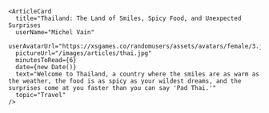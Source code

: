 ```tsx
<ArticleCard
  title="Thailand: The Land of Smiles, Spicy Food, and Unexpected Surprises
  userName="Michel Vain"
  userAvatarUrl="https://xsgames.co/randomusers/assets/avatars/female/3.jpg"
  pictureUrl="/images/articles/thai.jpg"
  minutesToRead={6}
  date={new Date()}
  text="Welcome to Thailand, a country where the smiles are as warm as the weather, the food is as spicy as your wildest dreams, and the surprises come at you faster than you can say 'Pad Thai.'"
  topic="Travel"
/>
```
